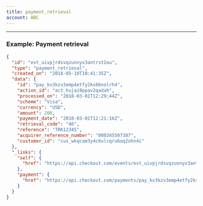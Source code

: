 ```yaml
---
title: payment_retrieval
account: ABC
---
```


---

### Example: Payment retrieval

```json
{
  "id": "evt_uivpjrdsvqzunnyx3antrst2ou",
  "type": "payment_retrieval",
  "created_on": "2018-05-10T10:41:35Z",
  "data": {
    "id": "pay_kv3kzv3emp4etfy2ks66nolrh4",
    "action_id": "act_hujai9ppav2qadah",
    "processed_on": "2018-03-01T12:29:44Z",
    "scheme": "Visa",
    "currency": "USD",
    "amount": 200,
    "payment_date": "2018-03-01T12:21:16Z",
    "retrieval_code": "46",
    "reference": "TRK12345",
    "acquirer_reference_number": "000345507387",
    "customer_id": "cus_wkqcam3y4c6ulcqru6oq2ohn4i"
  },
  "_links": {
    "self": {
      "href": "https://api.checkout.com/events/evt_uivpjrdsvqzunnyx3antrst2ou"
    },
    "payment": {
      "href": "https://api.checkout.com/payments/pay_kv3kzv3emp4etfy2ks66nolrh4"
    }
  }
}
```